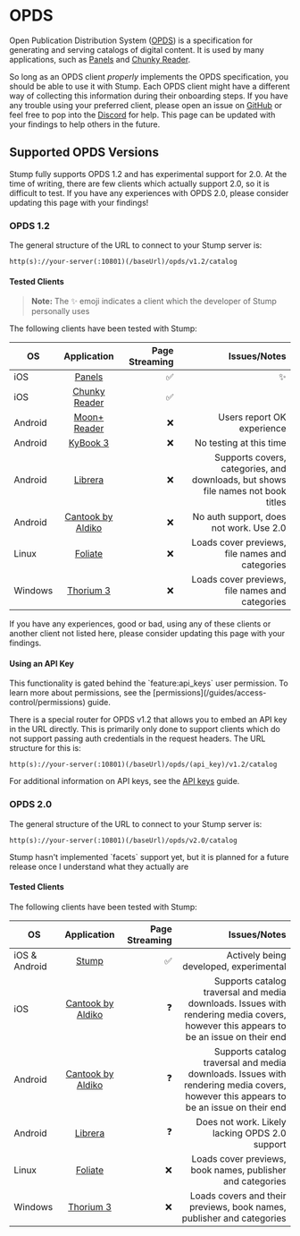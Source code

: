 
# OPDS

Open Publication Distribution System ([OPDS](https://opds.io/)) is a specification for generating and serving catalogs of digital content. It is used by many applications, such as [Panels](https://panels.app/) and [Chunky Reader](https://apps.apple.com/us/app/chunky-comic-reader/id663567628).

So long as an OPDS client _properly_ implements the OPDS specification, you should be able to use it with Stump. Each OPDS client might have a different way of collecting this information during their onboarding steps. If you have any trouble using your preferred client, please open an issue on [GitHub](https://github.com/stumpapp/stump/issues/new/choose) or feel free to pop into the [Discord](https://discord.gg/63Ybb7J3as) for help. This page can be updated with your findings to help others in the future.

## Supported OPDS Versions

Stump fully supports OPDS 1.2 and has experimental support for 2.0. At the time of writing, there are few clients which actually support 2.0, so it is difficult to test. If you have any experiences with OPDS 2.0, please consider updating this page with your findings!

### OPDS 1.2

The general structure of the URL to connect to your Stump server is:

`http(s)://your-server(:10801)(/baseUrl)/opds/v1.2/catalog`

#### Tested Clients

> **Note:** The ✨ emoji indicates a client which the developer of Stump personally uses

The following clients have been tested with Stump:

| OS      |                                      Application                                       | Page Streaming |                                                                     Issues/Notes |
| ------- | :------------------------------------------------------------------------------------: | -------------: | -------------------------------------------------------------------------------: |
| iOS     |                             [Panels](https://panels.app/)                              |             ✅ |                                                                               ✨ |
| iOS     |     [Chunky Reader](https://apps.apple.com/us/app/chunky-comic-reader/id663567628)     |             ✅ |                                                                                  |
| Android | [Moon+ Reader](https://play.google.com/store/apps/details?id=com.flyersoft.moonreader) |             ❌ |                                                       Users report OK experience |
| Android |                         [KyBook 3](http://kybook-reader.com/)                          |             ❌ |                                                          No testing at this time |
| Android |    [Librera](https://play.google.com/store/apps/details?id=com.foobnix.pdf.reader)     |             ❌ | Supports covers, categories, and downloads, but shows file names not book titles |
| Android | [Cantook by Aldiko](https://play.google.com/store/apps/details?id=com.aldiko.android)  |             ❌ |                                          No auth support, does not work. Use 2.0 |
| Linux   |                   [Foliate](https://johnfactotum.github.io/foliate/)                   |             ❌ |                                  Loads cover previews, file names and categories |
| Windows |                      [Thorium 3](https://thorium.edrlab.org/en/)                       |             ❌ |                                  Loads cover previews, file names and categories |

If you have any experiences, good or bad, using any of these clients or another client not listed here, please consider updating this page with your findings.

#### Using an API Key

<Callout emoji="🔐">
	This functionality is gated behind the `feature:api_keys` user permission. To learn more about
	permissions, see the [permissions](/guides/access-control/permissions) guide.
</Callout>

There is a special router for OPDS v1.2 that allows you to embed an API key in the URL directly. This is primarily only done to support clients which do not support passing auth credentials in the request headers. The URL structure for this is:

`http(s)://your-server(:10801)(/baseUrl)/opds/(api_key)/v1.2/catalog`

For additional information on API keys, see the [API keys](/guides/features/api-keys) guide.

### OPDS 2.0

The general structure of the URL to connect to your Stump server is:

`http(s)://your-server(:10801)(/baseUrl)/opds/v2.0/catalog`

<Callout emoji="ℹ️" type="info">
	Stump hasn't implemented `facets` support yet, but it is planned for a future release once I
	understand what they actually are
</Callout>

#### Tested Clients

The following clients have been tested with Stump:

| OS            |                                      Application                                      | Page Streaming |                                                                                                                         Issues/Notes |
| ------------- | :-----------------------------------------------------------------------------------: | -------------: | -----------------------------------------------------------------------------------------------------------------------------------: |
| iOS & Android |                              [Stump](/guides/mobile/app)                              |             ✅ |                                                                                               Actively being developed, experimental |
| iOS           |   [Cantook by Aldiko](https://apps.apple.com/us/app/cantook-by-aldiko/id1476410111)   |             ❓ | Supports catalog traversal and media downloads. Issues with rendering media covers, however this appears to be an issue on their end |
| Android       | [Cantook by Aldiko](https://play.google.com/store/apps/details?id=com.aldiko.android) |             ❓ | Supports catalog traversal and media downloads. Issues with rendering media covers, however this appears to be an issue on their end |
| Android       |    [Librera](https://play.google.com/store/apps/details?id=com.foobnix.pdf.reader)    |             ❓ |                                                                                       Does not work. Likely lacking OPDS 2.0 support |
| Linux         |                  [Foliate](https://johnfactotum.github.io/foliate/)                   |             ❌ |                                                                           Loads cover previews, book names, publisher and categories |
| Windows       |                      [Thorium 3](https://thorium.edrlab.org/en/)                      |             ❌ |                                                                Loads covers and their previews, book names, publisher and categories |
